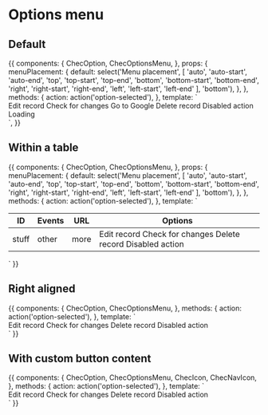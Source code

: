 
<Meta title="Components/Options menu" component={ChecOptionsMenu} />

# Options menu

<Props of={ChecOptionsMenu} />

## Default

<Preview>
  <Story name="Default">
    {{
      components: {
        ChecOption,
        ChecOptionsMenu,
      },
      props: {
        menuPlacement: {
          default: select('Menu placement', [
            'auto',
            'auto-start',
            'auto-end',
            'top',
            'top-start',
            'top-end',
            'bottom',
            'bottom-start',
            'bottom-end',
            'right',
            'right-start',
            'right-end',
            'left',
            'left-start',
            'left-end'
          ], 'bottom'),
        },
      },
      methods: {
        action: action('option-selected'),
      },
      template: `
        <div class="w-full h-screen bg-gray-200 flex items-center justify-around">
          <ChecOptionsMenu :menu-placement="menuPlacement" prevent-toggle>
            <ChecOption @option-selected="action">
              Edit record
            </ChecOption>
            <ChecOption @option-selected="action">
              Check for changes
            </ChecOption>
            <ChecOption tag="a" href="https://google.com" target="_blank">
              Go to Google
            </ChecOption>
            <ChecOption @option-selected="action" destructive>
              Delete record
            </ChecOption>
            <ChecOption :option="{ disabled: true }">
              Disabled action
            </ChecOption>
            <ChecOption loading>
              Loading
            </ChecOption>
          </ChecOptionsMenu>
        </div>
      `,
    }}
  </Story>
</Preview>

## Within a table

<Preview>
  <Story name="Within table">
    {{
      components: {
        ChecOption,
        ChecOptionsMenu,
      },
      props: {
        menuPlacement: {
          default: select('Menu placement', [
            'auto',
            'auto-start',
            'auto-end',
            'top',
            'top-start',
            'top-end',
            'bottom',
            'bottom-start',
            'bottom-end',
            'right',
            'right-start',
            'right-end',
            'left',
            'left-start',
            'left-end'
          ], 'bottom'),
        },
      },
      methods: {
        action: action('option-selected'),
      },
      template: `
      <div class="p-16 flex justify-center font-lato w-full text-gray-500">
        <div class="w-full relative">
          <table class="w-full">
            <thead>
              <tr>
                <th class="webhooks__id">ID</th>
                <th>Events</th>
                <th>URL</th>
                <th class="text-right">Options</th>
              </tr>
            </thead>
            <tbody>
              <tr
                class="webhook"
              >
                <td>
                  stuff
                </td>
                <td class="webhook__events">
                  other
                </td>
                <td>
                  more
                </td>
                <td class="flex justify-end">
                  <ChecOptionsMenu :open="true" :menu-placement="menuPlacement">
                    <ChecOption @option-selected="action">
                      Edit record
                    </ChecOption>
                    <ChecOption @option-selected="action">
                      Check for changes
                    </ChecOption>
                    <ChecOption @option-selected="confirm('Are you sure?')" destructive>
                      Delete record
                    </ChecOption>
                    <ChecOption :option="{ disabled: true }">
                      Disabled action
                    </ChecOption>
                  </ChecOptionsMenu>
                </td>
              </tr>
            </tbody>
          </table>
        </div>
      </div>`
    }}
  </Story>
</Preview>

## Right aligned

<Preview>
  <Story name="Right aligned">
    {{
      components: {
        ChecOption,
        ChecOptionsMenu,
      },
      methods: {
        action: action('option-selected'),
      },
      template: `
      <div class="p-16 flex justify-center font-lato w-full text-gray-500">
         <div class="w-64 relative">
          <ChecOptionsMenu position="right" :open="false">
            <ChecOption @option-selected="action">
              Edit record
            </ChecOption>
            <ChecOption @option-selected="action">
              Check for changes
            </ChecOption>
            <ChecOption @option-selected="action" destructive>
              Delete record
            </ChecOption>
            <ChecOption :option="{ disabled: true }">
              Disabled action
            </ChecOption>
          </ChecOptionsMenu>
        </div>
      </div>`
    }}
  </Story>
</Preview>

## With custom button content

<Preview>
  <Story name="Custom button">
    {{
      components: {
        ChecOption,
        ChecOptionsMenu,
        ChecIcon,
        ChecNavIcon,
      },
      methods: {
        action: action('option-selected'),
      },
      template: `
      <div class="p-16 flex justify-center font-lato w-full text-gray-500">
         <div class="w-64 mt-32 relative">
          <ChecOptionsMenu menu-placement="right-end" :open="false">
            <ChecOption @option-selected="action">
              Edit record
            </ChecOption>
            <ChecOption @option-selected="action">
              Check for changes
            </ChecOption>
            <ChecOption @option-selected="action" destructive>
              Delete record
            </ChecOption>
            <ChecOption :option="{ disabled: true }">
              Disabled action
            </ChecOption>
            <template #button-content>
              <div class="flex items-center min-w-sm">
                <ChecNavIcon class="w-6 mr-2" icon="account" />
                <span class="flex-grow">User name</span>
                <ChecIcon size="sm" icon="right" class="ml-2" />
              </div>
            </template>
          </ChecOptionsMenu>
        </div>
      </div>`
    }}
  </Story>
</Preview>
